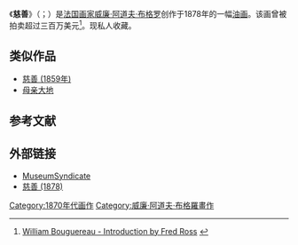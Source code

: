 {{Painting
|image_file = William-Adolphe Bouguereau (1825-1905) - Charity (1878).jpg
|title = {{lang|fr|La Charité}}
|zh_title = 慈善
|artist = [[威廉·阿道夫·布格罗|威廉·阿道夫·布格罗]]
|year = 1878年
|type = [[油画|油画]]
|height = 196
|width = 117
|museum = 私人收藏
}}

《'''慈善'''》（{{lang-fr|'''La Charité'''}}；{{lang-en|'''Charity'''}}）是[[法国|法国]][[画家|画家]][[威廉·阿道夫·布格罗|威廉·阿道夫·布格罗]]创作于1878年的一幅[[油画|油画]]。该画曾被拍卖超过三百万美元<ref>[http://www.artrenewal.org/museum/b/Bouguereau_William/bio1.asp William Bouguereau - Introduction by Fred Ross] {{webarchive|url=https://web.archive.org/web/20060310224356/http://www.artrenewal.org/museum/b/Bouguereau_William/bio1.asp |date=2006-03-10 }}</ref>。现私人收藏。

==类似作品==
*[[慈善_(1859年)|慈善 (1859年)]]
*[[母亲大地|母亲大地]]

==参考文献==
{{Reflist}}

==外部链接==
*[http://www.museumsyndicate.com/item.php?item=7886 MuseumSyndicate] {{Wayback|url=http://www.museumsyndicate.com/item.php?item=7886 |date=20110929223628 }}
*[http://www.artrenewal.org/asp/database/image.asp?id=18 慈善 (1878)]{{dead link|date=2018年3月 |bot=InternetArchiveBot |fix-attempted=yes }}

{{paint-stub}}

[[Category:1870年代画作|Category:1870年代画作]]
[[Category:威廉·阿道夫·布格羅畫作|Category:威廉·阿道夫·布格羅畫作]]